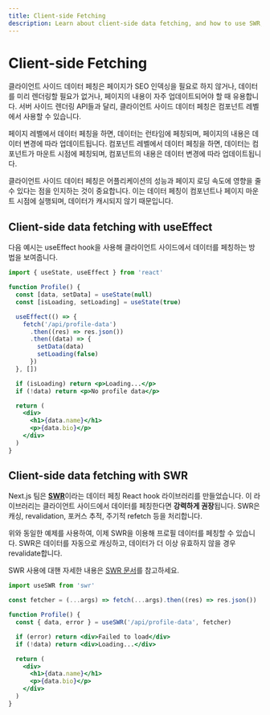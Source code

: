 ```yaml
---
title: Client-side Fetching
description: Learn about client-side data fetching, and how to use SWR, a data fetching React hook library that handles caching, revalidation, focus tracking, refetching on interval and more.
---
```


# Client-side Fetching

클라이언트 사이드 데이터 페칭은 페이지가 SEO 인덱싱을 필요로 하지 않거나, 데이터를 미리 렌더링할 필요가 없거나, 페이지의 내용이 자주 업데이트되어야 할 때 유용합니다. 서버 사이드 렌더링 API들과 달리, 클라이언트 사이드 데이터 페칭은 컴포넌트 레벨에서 사용할 수 있습니다.

페이지 레벨에서 데이터 페칭을 하면, 데이터는 런타임에 페칭되며, 페이지의 내용은 데이터 변경에 따라 업데이트됩니다. 컴포넌트 레벨에서 데이터 페칭을 하면, 데이터는 컴포넌트가 마운트 시점에 페칭되며, 컴포넌트의 내용은 데이터 변경에 따라 업데이트됩니다.

클라이언트 사이드 데이터 페칭은 어플리케이션의 성능과 페이지 로딩 속도에 영향을 줄 수 있다는 점을 인지하는 것이 중요합니다. 이는 데이터 페칭이 컴포넌트나 페이지 마운트 시점에 실행되며, 데이터가 캐시되지 않기 때문입니다.

## Client-side data fetching with useEffect

다음 예시는 useEffect hook을 사용해 클라이언트 사이드에서 데이터를 페칭하는 방법을 보여줍니다.

```jsx
import { useState, useEffect } from 'react'

function Profile() {
  const [data, setData] = useState(null)
  const [isLoading, setLoading] = useState(true)

  useEffect(() => {
    fetch('/api/profile-data')
      .then((res) => res.json())
      .then((data) => {
        setData(data)
        setLoading(false)
      })
  }, [])

  if (isLoading) return <p>Loading...</p>
  if (!data) return <p>No profile data</p>

  return (
    <div>
      <h1>{data.name}</h1>
      <p>{data.bio}</p>
    </div>
  )
}
```

## Client-side data fetching with SWR

Next.js 팀은 [**SWR**](https://swr.vercel.app/)이라는 데이터 페칭 React hook 라이브러리를 만들었습니다. 이 라이브러리는 클라이언트 사이드에서 데이터를 페칭한다면 **강력하게 권장**됩니다. SWR은 캐싱, revalidation, 포커스 추적, 주기적 refetch 등을 처리합니다.

위와 동일한 예제를 사용하여, 이제 SWR을 이용해 프로필 데이터를 페칭할 수 있습니다. SWR은 데이터를 자동으로 캐싱하고, 데이터가 더 이상 유효하지 않을 경우 revalidate합니다.

SWR 사용에 대핸 자세한 내용은 [SWR 문서](https://swr.vercel.app/docs/getting-started)를 참고하세요.

```jsx
import useSWR from 'swr'

const fetcher = (...args) => fetch(...args).then((res) => res.json())

function Profile() {
  const { data, error } = useSWR('/api/profile-data', fetcher)

  if (error) return <div>Failed to load</div>
  if (!data) return <div>Loading...</div>

  return (
    <div>
      <h1>{data.name}</h1>
      <p>{data.bio}</p>
    </div>
  )
}
```
